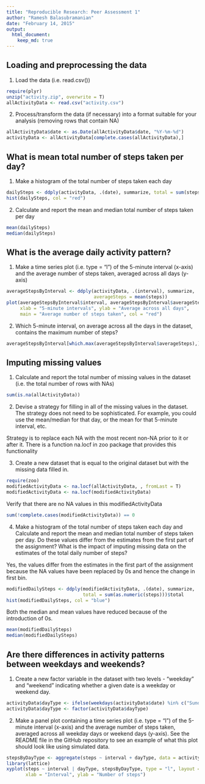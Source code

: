 ```yaml
---
title: "Reproducible Research: Peer Assessment 1"
author: "Ramesh Balasubramanian"
date: "February 14, 2015"
output: 
  html_document:
    keep_md: true
---
```



## Loading and preprocessing the data

1. Load the data (i.e. read.csv())

```r
require(plyr)
unzip("activity.zip", overwrite = T)
allActivityData <- read.csv("activity.csv")
```

2. Process/transform the data (if necessary) into a format suitable for your analysis (removing rows that contain NA)


```r
allActivityData$date <- as.Date(allActivityData$date, "%Y-%m-%d")
activityData <- allActivityData[complete.cases(allActivityData),]
```


## What is mean total number of steps taken per day?

1. Make a histogram of the total number of steps taken each day

```r
dailySteps <- ddply(activityData, .(date), summarize, total = sum(steps))$total
hist(dailySteps, col = "red")
```

2. Calculate and report the mean and median total number of steps taken per day

```r
mean(dailySteps)
median(dailySteps)
```

## What is the average daily activity pattern?

1. Make a time series plot (i.e. type = "l") of the 5-minute interval (x-axis) and the average number of steps taken, averaged across all days (y-axis)

```r
averageStepsByInterval <- ddply(activityData, .(interval), summarize, 
                                averageSteps = mean(steps))
plot(averageStepsByInterval$interval, averageStepsByInterval$averageSteps, type = "l",
     xlab = "5-minute intervals", ylab = "Average across all days", 
     main = "Average number of steps taken", col = "red")
```

2. Which 5-minute interval, on average across all the days in the dataset, contains the maximum number of steps?

```r
averageStepsByInterval[which.max(averageStepsByInterval$averageSteps),]$interval
```

## Imputing missing values

1. Calculate and report the total number of missing values in the dataset (i.e. the total number of rows with NAs)

```r
sum(is.na(allActivityData))
```

2. Devise a strategy for filling in all of the missing values in the dataset. The strategy does not need to be sophisticated. For example, you could use the mean/median for that day, or the mean for that 5-minute interval, etc.

Strategy is to replace each NA with the most recent non-NA prior to it or after it. There is a function na.locf in zoo package that provides this functionality

3. Create a new dataset that is equal to the original dataset but with the missing data filled in.

```r
require(zoo)
modifiedActivityData <- na.locf(allActivityData, , fromLast = T)
modifiedActivityData <- na.locf(modifiedActivityData)
```

Verify that there are no NA values in this modifiedActivityData

```r
sum(!complete.cases(modifiedActivityData)) == 0
```

4. Make a histogram of the total number of steps taken each day and Calculate and report the mean and median total number of steps taken per day. Do these values differ from the estimates from the first part of the assignment? What is the impact of imputing missing data on the estimates of the total daily number of steps?

Yes, the values differ from the estimates in the first part of the assignment because the NA values have been replaced by 0s and hence the change in first bin.

```r
modifiedDailySteps <- ddply(modifiedActivityData, .(date), summarize,
                            total = sum(as.numeric(steps)))$total
hist(modifiedDailySteps, col = "blue")
```

Both the median and mean values have reduced because of the introduction of 0s.

```r
mean(modifiedDailySteps)
median(modifiedDailySteps)
```

## Are there differences in activity patterns between weekdays and weekends?

1. Create a new factor variable in the dataset with two levels - "weekday" and "weekend" indicating whether a given date is a weekday or weekend day.

```r
activityData$dayType <- ifelse(weekdays(activityData$date) %in% c("Sunday", "Saturday"), "Weekend", "Weekday")
activityData$dayType <- factor(activityData$dayType)
```

2. Make a panel plot containing a time series plot (i.e. type = "l") of the 5-minute interval (x-axis) and the average number of steps taken, averaged across all weekday days or weekend days (y-axis). See the README file in the GitHub repository to see an example of what this plot should look like using simulated data.

```r
stepsByDayType <- aggregate(steps ~ interval + dayType, data = activityData, mean)
library(lattice)
xyplot(steps ~ interval | dayType, stepsByDayType, type = "l", layout = c(1, 2), 
       xlab = "Interval", ylab = "Number of steps")
```
